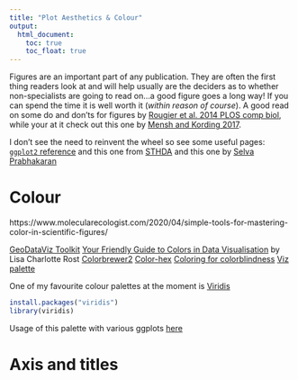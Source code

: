 ```yaml
---
title: "Plot Aesthetics & Colour"
output:
  html_document:
    toc: true
    toc_float: true
---
```


Figures are an important part of any publication.
They are often the first thing readers look at and will help usually are the deciders as to whether non-specialists are going to read on...a good figure goes a long way! If you can spend the time it is well worth it (*within reason of course*).
A good read on some do and don'ts for figures by [Rougier et al. 2014 PLOS comp biol](https://doi.org/10.1371/journal.pcbi.1003833), while your at it check out this one by [Mensh and Kording 2017](https://journals.plos.org/ploscompbiol/article?id=10.1371/journal.pcbi.1005619).


I don't see the need to reinvent the wheel so see some useful pages: [`ggplot2` reference](https://ggplot2.tidyverse.org/reference/index.html) and this one from [STHDA](http://www.sthda.com/english/wiki/ggplot2-colors-how-to-change-colors-automatically-and-manually) and this one by [Selva Prabhakaran](http://r-statistics.co/Top50-Ggplot2-Visualizations-MasterList-R-Code.html)


# Colour

https://www.molecularecologist.com/2020/04/simple-tools-for-mastering-color-in-scientific-figures/

[GeoDataViz Toolkit](https://github.com/OrdnanceSurvey/GeoDataViz-Toolkit/tree/master/Colours)
[Your Friendly Guide to Colors in Data Visualisation](https://blog.datawrapper.de/colorguide/) by Lisa Charlotte Rost
[Colorbrewer2](https://colorbrewer2.org/#type=sequential&scheme=BuGn&n=3)
[Color-hex](https://www.color-hex.com/)
[Coloring for colorblindness](https://davidmathlogic.com/colorblind/#%23D81B60-%231E88E5-%23FFC107-%23004D40)
[Viz palette](https://projects.susielu.com/viz-palette)

One of my favourite colour palettes at the moment is [Viridis](https://cran.r-project.org/web/packages/viridis/vignettes/intro-to-viridis.html)

```r
install.packages("viridis")
library(viridis)
```

Usage of this palette with various ggplots [here](https://ggplot2.tidyverse.org/reference/scale_viridis.html)



# Axis and titles